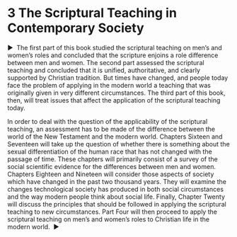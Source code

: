 # [3]{.HEADS---SUBHEADS_Part-Number} The Scrip&#173;tural Teaching in Contem&#173;porary Society {-}

<a id="_idParaDest-67"></a><a id="_idTextAnchor662"></a>
<p class="BODY-STYLES_Part-Opening"><span>▶&#160;&#160;</span><span class="Opening-Drop-Words"><span class="No-Ligatures">Th</span>e first part of this book</span> studied the scriptural teaching on men’s and women’s roles and concluded that the scripture enjoins a role difference between men and women. <span class="No-Ligatures">Th</span>e second part assessed the scriptural teaching and concluded that it is unified, authoritative, and clearly supported by Christian tradition. But times have changed, and people today face the problem of applying in the modern world a teaching that was originally given in very different circumstances. <span class="No-Ligatures">Th</span>e third part of this book, then, will treat issues that affect the application of the scriptural teaching today.</p>
<p class="BODY-STYLES_Body">In order to deal with the question of the applicability of the scriptural teaching, an assessment has to be made of the difference between the world of the New Testament and the modern world. Chapters Sixteen and Seventeen will take up the question of whether there is something about the sexual differentiation of the human race that has not changed with the passage of time. <span class="No-Ligatures">Th</span>ese chapters will primarily consist of a survey of the social scientific evidence for the differences between men and women. Chapters Eighteen and Nineteen will consider those aspects of society which have changed in the past two thousand years. <span class="No-Ligatures">Th</span>ey will examine the changes technological society has produced in both social circumstances and the way modern people think about social life. Finally, Chapter Twenty will discuss the principles that should be followed in applying the scriptural teaching to new circumstances. Part Four will then proceed to apply the scriptural teaching on men’s and women’s roles to Christian life in the modern world.&#160;&#160;▶</p>
